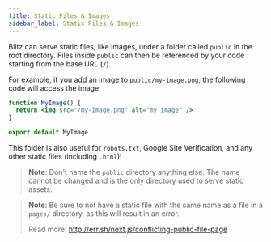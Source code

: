 ```yaml
---
title: Static Files & Images
sidebar_label: Static Files & Images
---
```


Blitz can serve static files, like images, under a folder called `public` in the root directory. Files inside `public` can then be referenced by your code starting from the base URL (`/`).

For example, if you add an image to `public/my-image.png`, the following code will access the image:

```jsx
function MyImage() {
  return <img src="/my-image.png" alt="my image" />
}

export default MyImage
```

This folder is also useful for `robots.txt`, Google Site Verification, and any other static files (including `.html`)!

> **Note**: Don't name the `public` directory anything else. The name cannot be changed and is the only directory used to serve static assets.

> **Note**: Be sure to not have a static file with the same name as a file in a `pages/` directory, as this will result in an error.
>
> Read more: <http://err.sh/next.js/conflicting-public-file-page>
